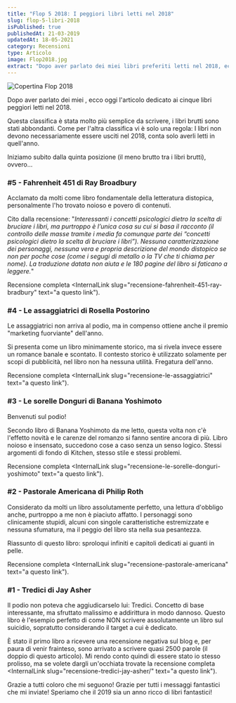 ```yaml
---
title: "Flop 5 2018: I peggiori libri letti nel 2018"
slug: flop-5-libri-2018
isPublished: true
publishedAt: 21-03-2019
updatedAt: 18-05-2021
category: Recensioni
type: Articolo
image: Flop2018.jpg
extract: "Dopo aver parlato dei miei libri preferiti letti nel 2018, ecco oggi l'articolo dedicato ai cinque libri peggiori letti nel 2018. Questa classifica è stata molto più semplice da scrivere, i libri brutti sono stati abbondanti. Come per l'altra classifica vi è solo una regola: I libri non devono necessariamente essere usciti nel 2018, conta solo averli letti in quell'anno."
---
```


<Image url="Flop2018.jpg" alt="Copertina Flop 2018" layout="intrinsic" width={642} height={1024} center={true}/>

Dopo aver parlato dei miei <InternalLink slug="top-5-libri-2018" text="libri preferiti letti nel 2018" />, ecco oggi l'articolo dedicato ai cinque libri peggiori letti nel 2018.

Questa classifica è stata molto più semplice da scrivere, i libri brutti sono stati abbondanti. Come per l'altra classifica vi è solo una regola: I libri non devono necessariamente essere usciti nel 2018, conta solo averli letti in quell'anno.

Iniziamo subito dalla quinta posizione (il meno brutto tra i libri brutti), ovvero...

### #5 - Fahrenheit 451 di Ray Broadbury

<Book slug="fahrenheit-451"/>

Acclamato da molti come libro fondamentale della letteratura distopica, personalmente l'ho trovato noioso e povero di contenuti.

Cito dalla recensione: "_Interessanti i concetti psicologici dietro la scelta di bruciare i libri, ma purtroppo è l’unica cosa su cui si basa il racconto (il controllo delle masse tramite i media fa comunque parte dei “concetti psicologici dietro la scelta di bruciare i libri”). Nessuna caratterizzazione dei personaggi, nessuna vera e propria descrizione del mondo distopico se non per poche cose (come i segugi di metallo o la TV che ti chiama per nome). La traduzione datata non aiuta e le 180 pagine del libro si faticano a leggere._"

Recensione completa <InternalLink slug="recensione-fahrenheit-451-ray-bradbury" text="a questo link").


### #4 - Le assaggiatrici di Rosella Postorino

<Book slug="le-assaggiatrici"/>

Le assaggiatrici non arriva al podio, ma in compenso ottiene anche il premio "marketing fuorviante" dell'anno.

Si presenta come un libro minimamente storico, ma si rivela invece essere un romance banale e scontato. Il contesto storico è utilizzato solamente per scopi di pubblicità, nel libro non ha nessuna utilità. Fregatura dell'anno.

Recensione completa <InternalLink slug="recensione-le-assaggiatrici" text="a questo link").


### #3 - Le sorelle Donguri di Banana Yoshimoto

<Book slug="le-sorelle-donguri"/>
Benvenuti sul podio!

Secondo libro di Banana Yoshimoto da me letto, questa volta non c'è l'effetto novità e le carenze del romanzo si fanno sentire ancora di più. Libro noioso e insensato, succedono cose a caso senza un senso logico. Stessi argomenti di fondo di Kitchen, stesso stile e stessi problemi.

Recensione completa <InternalLink slug="recensione-le-sorelle-donguri-yoshimoto" text="a questo link").


### #2 - Pastorale Americana di Philip Roth

<Book slug="pastorale-americana"/>

Considerato da molti un libro assolutamente perfetto, una lettura d'obbligo anche, purtroppo a me non è piaciuto affatto. I personaggi sono clinicamente stupidi, alcuni con singole caratteristiche estremizzate e nessuna sfumatura, ma il peggio del libro sta nella sua pesantezza.

Riassunto di questo libro: sproloqui infiniti e capitoli dedicati ai guanti in pelle.

Recensione completa <InternalLink slug="recensione-pastorale-americana" text="a questo link").


### #1 - Tredici di Jay Asher

<Book slug="tredici"/>

Il podio non poteva che aggiudicarselo lui: Tredici. Concetto di base interessante, ma sfruttato malissimo e addirittura in modo dannoso. Questo libro è l'esempio perfetto di come NON scrivere assolutamente un libro sul suicidio, sopratutto considerando il target a cui è dedicato.

È stato il primo libro a ricevere una recensione negativa sul blog e, per paura di venir frainteso, sono arrivato a scrivere quasi 2500 parole (il doppio di questo articolo). Mi rendo conto quindi di essere stato io stesso prolisso, ma se volete dargli un'occhiata trovate la recensione completa <InternalLink slug="recensione-tredici-jay-asher/" text="a questo link").

Grazie a tutti coloro che mi seguono! Grazie per tutti i messaggi fantastici che mi inviate! Speriamo che il 2019 sia un anno ricco di libri fantastici!